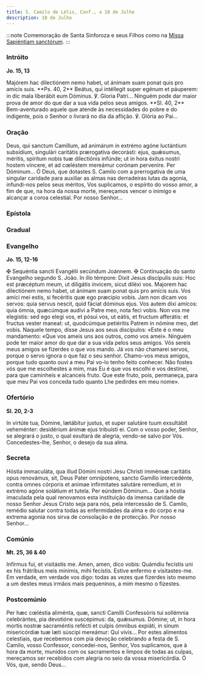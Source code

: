 ```yaml
---
title: S. Camilo de Lélis, Conf., a 18 de Julho
description: 18 de Julho
---
```


:::note
Comemoração de Santa Sinforoza e seus Filhos
como na [Missa Sapiéntiam sanctórum](/missal/comum/7muitosmartires2.mdx).
:::

### Intróito

**Jo. 15, 13**

<div class="side-by-side not-content">
  <span>
    Majórem hac dilectiónem nemo habet, ut ánimam suam ponat quis pro amícis
    suis. **Ps. 40, 2** Beátus, qui intéllegit super egénum et páuperem: in dic
    mala liberábit eum Dóminus. ℣. Gloria Patri...
  </span>
  <span>
    Ninguém pode dar maior prova de amor do que dar a sua vida pelos seus
    amigos. **Sl. 40, 2** Bem-aventurado aquele que atende às necessidades do
    pobre e do indigente, pois o Senhor o livrará no dia da aflição. ℣. Glória
    ao Pai...
  </span>
</div>

### Oração

<div class="side-by-side not-content">
  <span>
    Deus, qui sanctum Camíllum, ad animárum in extrémo agóne luctántium
    subsídium, singulári caritátis prærogatíva decorásti: ejus, quǽsumus,
    méritis, spíritum nobis tuæ dilectiónis infúnde; ut in hora éxitus nostri
    hostem víncere, et ad cœléstem mereámur corónam perveníre. Per Dóminum...
  </span>
  <span>
    Ó Deus, que dotastes S. Camilo com a prerrogativa de uma singular caridade
    para auxiliar as almas nas derradeiras lutas da agonia, infundi-nos pelos
    seus méritos, Vos suplicamos, o espírito do vosso amor, a fim de que, na
    hora da nossa morte, mereçamos vencer o inimigo e alcançar a coroa
    celestial. Por nosso Senhor...
  </span>
</div>

### Epístola


<LinkCard
  href="/missal/pentecostes/2#epístola"
  title="Segundo Domingo depois de Pentecostes"
/>

### Gradual

<LinkCard
  href="/missal/comum/15confessoresnaopontifices2#gradual"
  title="Confessores não Pontífices - Missa Justus ut palma"
/>

### Evangelho

**Jo. 15, 12-16**

<div class="side-by-side not-content">
  <span>
    <span class="text-red-500">✠</span> Sequéntia sancti Evangélii secúndum
    Joánnem.
  </span>
  <span>
    <span class="text-red-500">✠</span> Continuação do santo Evangelho segundo
    S. João.
  </span>
  <span>
    In illo témpore: Dixit Jesus discípulis suis: Hoc est præcéptum meum, ut
    diligátis ínvicem, sicut diléxi vos. Majorem hac dilectiónem nemo habet, ut
    ánimam suam ponat quis pro amícis suis. Vos amíci mei estis, si fecéritis
    quæ ego præcípio vobis. Jam non dicam vos servos: quia servus nescit, quid
    fáciat dóminus ejus. Vos autem dixi amícos: quia ómnia, quæcúmque audívi a
    Patre meo, nota feci vobis. Non vos me elegístis: sed ego elegi vos, et
    pósui vos, ut eátís, et fructum afferátis: et fructus vester maneat: ut,
    quodcúmque petiéritis Patrem in nómine meo, det vobis.
  </span>
  <span>
    Naquele tempo, disse Jesus aos seus discípulos: «Este é o meu mandamento:
    «Que vos ameis uns aos outros, como vos amei». Ninguém pode ter maior amor
    do que dar a sua vida pelos seus amigos. Vós sereis meus amigos se fizerdes
    o que vos mando. Já vos não chamarei servos, porque o servo ignora o que faz
    o seu senhor. Chamo-vos meus amigos, porque tudo quanto ouvi a meu Pai vo-lo
    tenho feito conhecer. Não fostes vós que me escolhestes a mim, mas Eu é que
    vos escolhi e vos destinei, para que caminheis e alcanceis fruto. Que este
    fruto, pois, permaneça, para que meu Pai vos conceda tudo quanto Lhe
    pedirdes em meu nome».
  </span>
</div>

### Ofertório

**Sl. 20, 2-3**

<div class="side-by-side not-content">
  <span>
    In virtúte tua, Dómine, lætábitur justus, et super salutáre tuum exsultábit
    veheménter: desidérium ánimæ ejus tribuísti ei.
  </span>
  <span>
    Com o vosso poder, Senhor, se alegrará o justo, o qual exultará de alegria,
    vendo-se salvo por Vós. Concedestes-lhe, Senhor, o desejo da sua alma.
  </span>
</div>

### Secreta

<div class="side-by-side not-content">
  <span>
    Hóstia immaculáta, qua illud Dómini nostri Jesu Christi imménsæ caritátis
    opus renovámus, sit, Deus Pater omnípotens, sancto Gamíllo intercedénte,
    contra omnes córporis et animae infirmitates salutáre remedium, et in
    extrémo agóne solátium et tutela. Per eúndem Dóminum...
  </span>
  <span>
    Que a hóstia imaculada pela qual renovamos esta instituição da imensa
    caridade de nosso Senhor Jesus Cristo seja para nós, pela intercessão de S.
    Camilo, remédio salutar contra todas as enfermidades da alma e do corpo e na
    extrema agonia nos sirva de consolação e de protecção. Por nosso Senhor...
  </span>
</div>

### Comúnio

**Mt. 25, 36 & 40**

<div class="side-by-side not-content">
  <span>
    Infírmus fui, et visitástis me. Amen, amen, dico vobis: Quámdiu fecístis uni
    ex his frátribus meis minimis, mihi fecístis.
  </span>
  <span>
    Estive enfermo e visitastes-me. Em verdade, em verdade vos digo: todas as
    vezes que fizerdes isto mesmo a um destes meus irmãos mais pequeninos, a mim
    mesmo o fizestes.
  </span>
</div>

### Postcomúnio

<div class="side-by-side not-content">
  <span>
    Per hæc cœléstia aliménta, quæ, sancti Camílli Confessóris tui sollémnia
    celebrántes, pia devotióne suscépimus: da, quǽsumus. Dómine; ut, in hora
    mortis nostræ sacraméntis refécti et culpis ómnibus expiáti, in sinum
    misericórdiæ tuæ læti súscipi mereámur: Qui vivis...
  </span>
  <span>
    Por estes alimentos celestiais, que recebemos com pia devoção celebrando a
    festa de S. Camilo, vosso Confessor, concedei-nos, Senhor, Vos suplicamos,
    que à hora da morte, munidos com os sacramentos e limpos de todas as culpas,
    mereçamos ser recebidos com alegria no seio da vossa misericórdia. Ó Vós,
    que, sendo Deus...
  </span>
</div>
